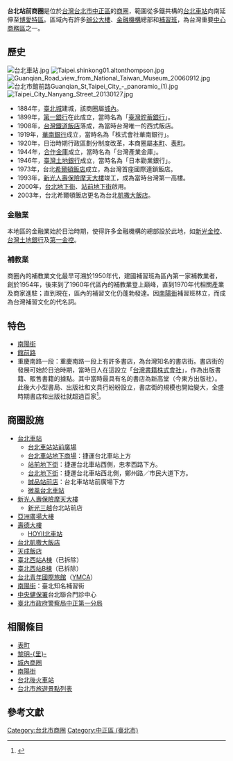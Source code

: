 '''台北站前商圈'''是位於[[台灣|台灣]][[台北市|台北市]][[中正區_(臺北市)|中正區]]的[[商圈|商圈]]，範圍從多鐵共構的[[台北車站|台北車站]]向南延伸至[[博愛特區|博愛特區]]。區域內有許多[[辦公大樓|辦公大樓]]、[[金融機構|金融機構]]總部和[[補習班|補習班]]，為台灣重要[[中心商務區|中心商務區]]之一。

==歷史==
[[File:台北車站.jpg|thumb]]
[[File:Taipei.shinkong01.altonthompson.jpg|thumb]]
[[File:Guanqian_Road_view_from_National_Taiwan_Museum_20060912.jpg|thumb]]
[[File:台北市館前路Guanqian_St,Taipei_City_-_panoramio_(1).jpg|thumb]]
[[File:Taipei_City_Nanyang_Street_20130127.jpg|thumb]]


*1884年，[[臺北城|臺北城]]建城，該商圈屬[[臺北城內|城內]]。
*1899年，[[第一商業銀行|第一銀行]]在此成立，當時名為「[[臺灣貯蓄銀行|臺灣貯蓄銀行]]」。
*1908年，[[台灣鐵道飯店|台灣鐵道飯店]]落成，為當時台灣唯一的西式飯店。
*1919年，[[華南銀行|華南銀行]]成立，當時名為「株式會社華南銀行」。
*1920年，日治時期行政區劃分制度改革，本商圈屬[[本町_(臺北市)|本町]]、[[表町_(臺北市)|表町]]。
*1944年，[[合作金庫|合作金庫]]成立，當時名為「台灣產業金庫」。
*1946年，[[臺灣土地銀行|臺灣土地銀行]]成立，當時名為「日本勸業銀行」。
*1973年，台北[[希爾頓酒店|希爾頓飯店]]成立，為台灣首座國際連鎖飯店。
*1993年，[[新光人壽保險摩天大樓|新光人壽保險摩天大樓]]竣工，成為當時台灣第一高樓。
*2000年，[[台北地下街|台北地下街]]、[[站前地下街|站前地下街]]啟用。
*2003年，台北希爾頓飯店更名為台北[[凱撒大飯店|凱撒大飯店]]。

===金融業===
本地區的金融業始於日治時期，使得許多金融機構的總部設於此地，如[[新光金控|新光金控]]、[[台灣土地銀行|台灣土地銀行]]及[[第一金控|第一金控]]。

===補教業===
商圈內的補教業文化最早可溯於1950年代，建國補習班為區內第一家補教業者，創於1954年，後來到了1960年代區內的補教業登上巔峰，直到1970年代相關產業及商家進駐；直到現在，區內的補習文化仍蓬勃發達。因[[南陽街|南陽街]]補習班林立，而成為台灣補習文化的代名詞。

==特色==
* [[南陽街|南陽街]]
* [[館前路|館前路]]
*重慶南路一段：重慶南路一段上有許多書店，為台灣知名的書店街。書店街的發展可始於日治時期，當時日人在這設立「[[臺灣書店|台灣書籍株式會社]]」，作為出版書籍、販售書籍的據點。其中當時最具有名的書店為新高堂（今東方出版社）。此後大小型書局、出版社和文具行紛紛設立，書店街的規模也開始變大，全盛時期書店和出版社就超過百家<ref>{{cite web|url=https://www.travel.taipei/zh-tw/attraction/details/1546|title=重慶南路-書店街|work=臺北旅遊網|accessdate=|archive-url=https://web.archive.org/web/20190421201728/https://www.travel.taipei/zh-tw/attraction/details/1546|archive-date=2019-04-21|dead-url=yes}}</ref>。

==商圈設施==
* [[台北車站|台北車站]]
**[[台北車站站前廣場|台北車站站前廣場]]
**[[台北車站地下商場|台北車站地下商場]]：捷運台北車站上方
**[[站前地下街|站前地下街]]：捷運台北車站西側，忠孝西路下方。
**[[台北地下街|台北地下街]]：捷運台北車站西北側，鄭州路／市民大道下方。
**[[誠品站前店|誠品站前店]]：台北車站站前廣場下方
**[[微風廣場|微風台北車站]]
* [[新光人壽保險摩天大樓|新光人壽保險摩天大樓]]
**[[新光三越|新光三越]]台北站前店
* [[亞洲廣場大樓|亞洲廣場大樓]]
* [[壽德大樓_(臺北)|壽德大樓]]
**[[HOYII北車站|HOYII北車站]]
* [[台北凱撒大飯店|台北凱撒大飯店]]
* [[天成飯店|天成飯店]]
* [[臺北西站A棟|臺北西站A棟]]（已拆除）
* [[臺北西站B棟|臺北西站B棟]]（已拆除）
* [[台北青年國際旅館|台北青年國際旅館]]（[[YMCA|YMCA]]）
* [[南陽街|南陽街]]：臺北知名補習街
* [[衛生福利部中央健康保險署|中央健保署]]台北聯合門診中心
* [[臺北市政府警察局中正第一分局|臺北市政府警察局中正第一分局]]

==相關條目==
*[[表町_(臺北市)|表町]]
*[[黎明里_(台北市)|黎明-{里}-]]
*[[城內商圈|城內商圈]]
*[[南陽街|南陽街]]
*[[台北後火車站|台北後火車站]]
*[[台北市旅遊景點列表|台北市旅遊景點列表]]

==參考文獻==
{{reflist}}

{{台北市商圈}}{{台北車站週邊設施}}
{{portal bar|台灣}}
[[Category:台北市商圈|Category:台北市商圈]]
[[Category:中正區_(臺北市)|Category:中正區 (臺北市)]]